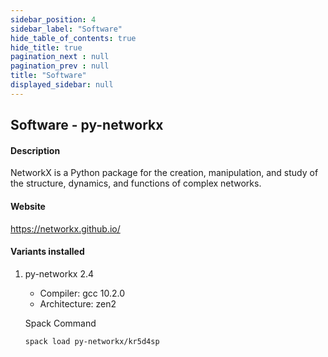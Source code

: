 ```yaml
---
sidebar_position: 4
sidebar_label: "Software"
hide_table_of_contents: true
hide_title: true
pagination_next : null
pagination_prev : null
title: "Software"
displayed_sidebar: null
---
```


## Software - py-networkx


#### Description
NetworkX is a Python package for the creation, manipulation, and study of the structure, dynamics, and functions of complex networks.

#### Website
https://networkx.github.io/

#### Variants installed

1. py-networkx 2.4

    - Compiler: gcc 10.2.0
    - Architecture: zen2

    Spack Command
    ```bash
    spack load py-networkx/kr5d4sp
    ```
